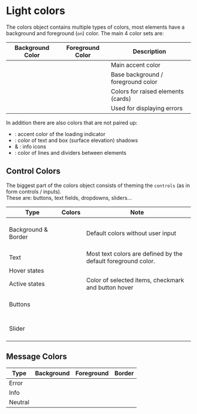 
<Meta title="Config/Colors/Light" />

# Light colors

The colors object contains multiple types of colors, most elements have a background and foreground (`on`) color.
The main 4 color sets are:

| Background Color             | Foreground Color               | Description                        |
| ---------------------------- | ------------------------------ | ---------------------------------- |
| <ColorText name="primary" /> | <ColorText name="onPrimary" /> | Main accent color                  |
| <ColorText name="back" />    | <ColorText name="onBack" />    | Base background / foreground color |
| <ColorText name="surface" /> | <ColorText name="onSurface" /> | Colors for raised elements (cards) |
| <ColorText name="error" />   | <ColorText name="onError" />   | Used for displaying errors         |

In addition there are also colors that are not paired up:

-   <ColorText name="spinner" />: accent color of the loading indicator
-   <ColorText name="shadow" />: color of text and box (surface elevation) shadows
-   <ColorText name="icon" /> & <ColorText name="iconHover" />: info icons
-   <ColorText name="separator" />: color of lines and dividers between elements

## Control Colors

The biggest part of the colors object consists of theming the `controls` (as in form controls / inputs).  
These are: buttons, text fields, dropdowns, sliders...

| Type                | Colors                                                                                                                                                                                                            | Note                                                          |
| ------------------- | ----------------------------------------------------------------------------------------------------------------------------------------------------------------------------------------------------------------- | ------------------------------------------------------------- |
| Background & Border | <ColorText name="controlBack" /><br /><ColorText name="controlHighlight" /><br /><ColorText name="controlBorder" /><br /><ColorText name="controlBackDisabled" /><br /><ColorText name="controlOnBackDisabled" /> | Default colors without user input                             |
| Text                | <ColorText name="controlPlaceholder" />                                                                                                                                                                           | Most text colors are defined by the default foreground color. |
| Hover states        | <ColorText name="controlBackHover" /><br /><ColorText name="controlBorderHover" />                                                                                                                                |                                                               |
| Active states       | <ColorText name="controlHighlightActive" /><br /><ColorText name="controlBorderActive" />                                                                                                                         | Color of selected items, checkmark and button hover           |
| Buttons             | <ColorText name="controlButton" /><br /><ColorText name="controlOnButton" /><br /><ColorText name="controlButtonDisabled" /><br /><ColorText name="controlOnButtonDisabled" />                                    |                                                               |
| Slider              | <ColorText name="controlTick" /><br /><ColorText name="controlSliderBack" /><br /><ColorText name="controlSliderDisabled" /><br /><ColorText name="controlSliderOnDisabled" />                                    |                                                               |

## Message Colors

| Type    | Background                          | Foreground                            | Border                                    |
| ------- | ----------------------------------- | ------------------------------------- | ----------------------------------------- |
| Error   | <ColorText name="messageError" />   | <ColorText name="onMessageError" />   | <ColorText name="messageErrorBorder" />   |
| Info    | <ColorText name="messageInfo" />    | <ColorText name="onMessageInfo" />    | <ColorText name="messageInfoBorder" />    |
| Neutral | <ColorText name="messageNeutral" /> | <ColorText name="onMessageNeutral" /> | <ColorText name="messageNeutralBorder" /> |

